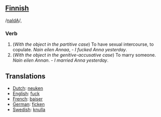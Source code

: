 ==[[Finnish]]==

/[[Pronunciation guide|naIdA]]/,

===Verb===

#(''With the object in the partitive case'') To have sexual intercourse, to copulate. ''Nain eilen Annaa'', - ''I fucked Anna yesterday''.
#(''With the object in the genitive-accusative case'') To marry someone. ''Nain eilen Annan''. - ''I married Anna yesterday''.

==Translations==
*[[Dutch]]: [[neuken]]
*[[English]]: [[fuck]]
*[[French]]: [[baiser]]
*[[German]]: [[ficken]]
*[[Swedish]]: [[knulla]]